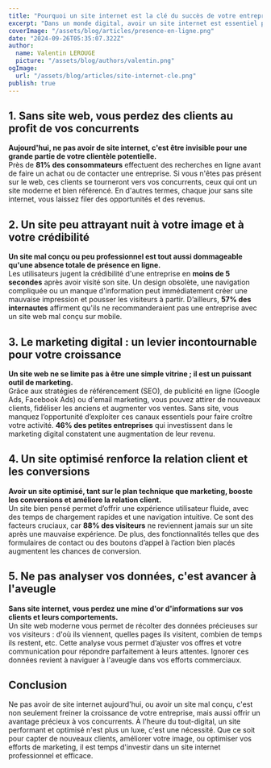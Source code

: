 ```yaml
---
title: "Pourquoi un site internet est la clé du succès de votre entreprise ?"
excerpt: "Dans un monde digital, avoir un site internet est essentiel pour toute entreprise. Il ne s’agit pas seulement d’être visible, mais d’attirer des clients, d’établir votre crédibilité et de saisir de nouvelles opportunités. Découvrez pourquoi un site web peut transformer votre business en véritable succès."
coverImage: "/assets/blog/articles/presence-en-ligne.png"
date: "2024-09-26T05:35:07.322Z"
author:
  name: Valentin LEROUGE
  picture: "/assets/blog/authors/valentin.png"
ogImage:
  url: "/assets/blog/articles/site-internet-cle.png"
publish: true
---
```


## 1. Sans site web, vous perdez des clients au profit de vos concurrents

**Aujourd'hui, ne pas avoir de site internet, c'est être invisible pour une grande partie de votre clientèle potentielle.**  
Près de **81% des consommateurs** effectuent des recherches en ligne avant de faire un achat ou de contacter une entreprise. Si vous n'êtes pas présent sur le web, ces clients se tourneront vers vos concurrents, ceux qui ont un site moderne et bien référencé. En d'autres termes, chaque jour sans site internet, vous laissez filer des opportunités et des revenus.

<BarChartAvantages />

## 2. Un site peu attrayant nuit à votre image et à votre crédibilité

**Un site mal conçu ou peu professionnel est tout aussi dommageable qu'une absence totale de présence en ligne.**  
Les utilisateurs jugent la crédibilité d'une entreprise en **moins de 5 secondes** après avoir visité son site. Un design obsolète, une navigation compliquée ou un manque d'information peut immédiatement créer une mauvaise impression et pousser les visiteurs à partir. D’ailleurs, **57% des internautes** affirment qu'ils ne recommanderaient pas une entreprise avec un site web mal conçu sur mobile.

## 3. Le marketing digital : un levier incontournable pour votre croissance

**Un site web ne se limite pas à être une simple vitrine ; il est un puissant outil de marketing.**  
Grâce aux stratégies de référencement (SEO), de publicité en ligne (Google Ads, Facebook Ads) ou d'email marketing, vous pouvez attirer de nouveaux clients, fidéliser les anciens et augmenter vos ventes. Sans site, vous manquez l’opportunité d’exploiter ces canaux essentiels pour faire croître votre activité. **46% des petites entreprises** qui investissent dans le marketing digital constatent une augmentation de leur revenu.

## 4. Un site optimisé renforce la relation client et les conversions

**Avoir un site optimisé, tant sur le plan technique que marketing, booste les conversions et améliore la relation client.**  
Un site bien pensé permet d’offrir une expérience utilisateur fluide, avec des temps de chargement rapides et une navigation intuitive. Ce sont des facteurs cruciaux, car **88% des visiteurs** ne reviennent jamais sur un site après une mauvaise expérience. De plus, des fonctionnalités telles que des formulaires de contact ou des boutons d’appel à l’action bien placés augmentent les chances de conversion.

## 5. Ne pas analyser vos données, c'est avancer à l'aveugle

**Sans site internet, vous perdez une mine d'or d'informations sur vos clients et leurs comportements.**  
Un site web moderne vous permet de récolter des données précieuses sur vos visiteurs : d'où ils viennent, quelles pages ils visitent, combien de temps ils restent, etc. Cette analyse vous permet d’ajuster vos offres et votre communication pour répondre parfaitement à leurs attentes. Ignorer ces données revient à naviguer à l'aveugle dans vos efforts commerciaux.

## Conclusion

Ne pas avoir de site internet aujourd'hui, ou avoir un site mal conçu, c'est non seulement freiner la croissance de votre entreprise, mais aussi offrir un avantage précieux à vos concurrents. À l'heure du tout-digital, un site performant et optimisé n'est plus un luxe, c'est une nécessité. Que ce soit pour capter de nouveaux clients, améliorer votre image, ou optimiser vos efforts de marketing, il est temps d'investir dans un site internet professionnel et efficace.
